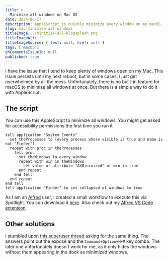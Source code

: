 ```yaml
---
title: >
  Minimize all windows on Mac OS
date: 2024-06-17
description: AppleScript to quickly minimize every window on my macOS. This is not hiding the windows, but minimizing them on the dock.
slug: mac-minimize-all-windows
titleImage: ./minimize-all-blogsplash.png
titleImageAlt: ''
titleImageSource: { text: null, href: null }
tags: ['macOS']
ghCommentsIssueId: null
published: true
---
```


I have the issue that I tend to keep plenty of windows open on my Mac. This issue persists until my next reboot, but in some cases, I just get overwhelmed by all the mess. Unfortunately, there is no built-in feature for macOS to minimize all windows at once. But there is a simple way to do it with AppleScript.

## The script

You can use this AppleScript to minimize all windows. You might get asked for accessibility permissions the first time you run it.

```applescript
tell application "System Events"
  set theProcesses to (every process whose visible is true and name is not "Finder")
  repeat with proc in theProcesses
    tell proc
      set theWindows to every window
      repeat with win in theWindows
        set value of attribute "AXMinimized" of win to true
      end repeat
    end tell
  end repeat
end tell
tell application "Finder" to set collapsed of windows to true
```

As I am an [Alfred](https://www.alfredapp.com/) user, I created a small workflow to execute this via Spotlight. You can download it [here](/misc/Minimize-all.alfredworkflow). Also check out my [Alfred VS Code extension](/blog/alfred-vscode-workflow).

## Other solutions

I stumbled upon [this superuser thread](https://superuser.com/questions/36504/how-to-minimize-all-windows-in-macos) asking for the same thing. The answers point out the exposé and the `Command+Option+H+M` key combo. The later one unfortunately doesn't work for me, as it only hides the windows without them appearing in the dock as minimized windows.
